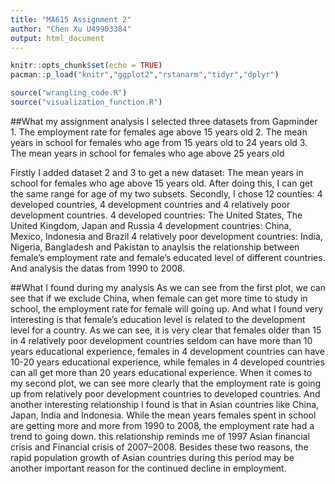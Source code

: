 ```yaml
---
title: "MA615 Assignment 2"
author: "Chen Xu U49903384"
output: html_document
---
```


```r
knitr::opts_chunk$set(echo = TRUE)
pacman::p_load("knitr","ggplot2","rstanarm","tidyr","dplyr")
```

```r
source("wrangling_code.R")
source("visualization_function.R")
```

##What my assignment analysis
I selected three datasets from Gapminder
1. The employment rate for females age above 15 years old
2. The mean years in school for females who age from 15 years old to 24 years old
3. The mean years in school for females who age above 25 years old

Firstly I added dataset 2 and 3 to get a new dataset: The mean years in school for females who age above 15 years old. After doing this, I can get the same range for age of my two subsets.
Secondly, I chose 12 counties: 4 developed countries, 4 development countries and 4 relatively poor development countries.
4 developed countries: The United States, The United Kingdom, Japan and Russia
4 development countries: China, Mexico, Indonesia and Brazil
4 relatively poor development countries: India, Nigeria, Bangladesh and Pakistan
to anaylsis the relationship between female's employment rate and female's educated level of different countries.
And analysis the datas from 1990 to 2008.

##What I found during my analysis
As we can see from the first plot, we can see that if we exclude China, when female can get more time to study in school, the employment rate for female will going up. And what I found very interesting is that female's education level is related to the development level for a country. As we can see, it is very clear that females older than 15 in 4 relatively poor development countries seldom can have more than 10 years educational experience, females in 4 development countries can have 10-20 years educational experience, while females in 4 developed countries can all get more than 20 years educational experience. 
When it comes to my second plot, we can see more clearly that the employment rate is going up from relatively poor development countries to developed countries.
And another interesting relationship I found is that in Asian countries like China, Japan, India and Indonesia. While the mean years females spent in school are getting more and more from 1990 to 2008, the employment rate had a trend to going down. this relationship reminds me of 1997 Asian financial crisis and Financial crisis of 2007–2008. Besides these two reasons, the rapid population growth of Asian countries during this period may be another important reason for the continued decline in employment.
